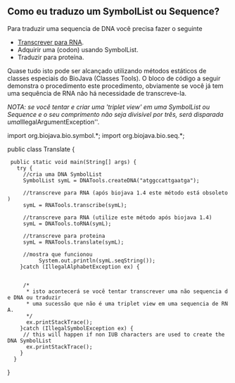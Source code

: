 == Como eu traduzo um SymbolList ou Sequence? ==

Para traduzir uma sequencia de DNA você precisa fazer o seguinte

* [[Biojava:Cookbook:Sequence:Transcribe|Transcrever para RNA]].
* Adquirir uma (codon) usando SymbolList.
* Traduzir para proteína.

Quase tudo isto pode ser alcançado utilizando métodos estáticos de classes especiais do BioJava (Classes Tools). O bloco de código a seguir demonstra o procedimento este procedimento, obviamente se você já tem uma sequência de RNA não há necessidade de transcreve-la.

''NOTA: se você tentar e criar uma 'triplet view' em uma SymbolList ou Sequence e o seu comprimento não seja divisível por três, será disparada uma ''IllegalArgumentException''. 
<!-- Veja 'como adquirir uma subsequencia' para uma descrição de como adquirir uma porção de uma Sequence para tradução.''-->

<java>
import org.biojava.bio.symbol.*;
import org.biojava.bio.seq.*;

public class Translate {

  public static void main(String[] args) {
    try {
      //cria uma DNA SymbolList
      SymbolList symL = DNATools.createDNA("atggccattgaatga");

      //transcreve para RNA (após biojava 1.4 este método está obsoleto)
      symL = RNATools.transcribe(symL);

      //transcreve para RNA (utilize este método após biojava 1.4)
      symL = DNATools.toRNA(symL);
      
      //transcreve para proteina
      symL = RNATools.translate(symL);

      //mostra que funcionou
           System.out.println(symL.seqString());
     }catch (IllegalAlphabetException ex) {
      
     
      /* 
       * isto acontecerá se você tentar transcrever uma não sequencia de DNA ou traduzir
       * uma sucessão que não é uma triplet view em uma sequencia de RNA.
       */
       ex.printStackTrace();
     }catch (IllegalSymbolException ex) {
      // this will happen if non IUB characters are used to create the DNA SymbolList
       ex.printStackTrace();
     }
   }
}
</java>